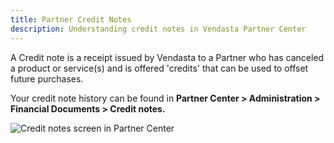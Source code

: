 ```yaml
---
title: Partner Credit Notes
description: Understanding credit notes in Vendasta Partner Center
---
```


A Credit note is a receipt issued by Vendasta to a Partner who has canceled a product or service(s) and is offered 'credits' that can be used to offset future purchases.

Your credit note history can be found in **Partner Center > Administration > Financial Documents > Credit notes.**

![Credit notes screen in Partner Center](/img/administration/my-account/my-billing/credit-notes.jpg)